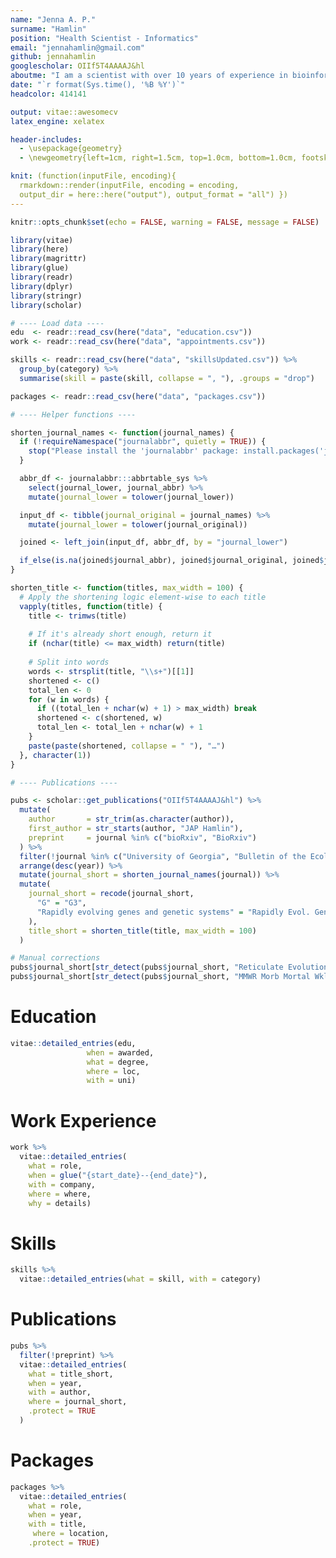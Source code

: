 ```yaml
---
name: "Jenna A. P."
surname: "Hamlin"
position: "Health Scientist - Informatics"
email: "jennahamlin@gmail.com"
github: jennahamlin
googlescholar: OIIf5T4AAAAJ&hl
aboutme: "I am a scientist with over 10 years of experience in bioinformatics, genomics, and classical genetics. My training includes a broad set of skills and approaches including programming and experimental design to evolutionary biology and species distribution modeling. Currently, I work at the intersection of public health (ph), ph computational tool development, and the study of pathogens, with a focus on reproducible research."
date: "`r format(Sys.time(), '%B %Y')`"
headcolor: 414141

output: vitae::awesomecv
latex_engine: xelatex

header-includes:
  - \usepackage{geometry}
  - \newgeometry{left=1cm, right=1.5cm, top=1.0cm, bottom=1.0cm, footskip=0.5cm}

knit: (function(inputFile, encoding){
  rmarkdown::render(inputFile, encoding = encoding,
  output_dir = here::here("output"), output_format = "all") })
---
```


```r
knitr::opts_chunk$set(echo = FALSE, warning = FALSE, message = FALSE)

library(vitae)
library(here)
library(magrittr)
library(glue)
library(readr)
library(dplyr)
library(stringr)
library(scholar)
```

```r

# ---- Load data ----
edu  <- readr::read_csv(here("data", "education.csv"))
work <- readr::read_csv(here("data", "appointments.csv"))

skills <- readr::read_csv(here("data", "skillsUpdated.csv")) %>%
  group_by(category) %>%
  summarise(skill = paste(skill, collapse = ", "), .groups = "drop")

packages <- readr::read_csv(here("data", "packages.csv"))

# ---- Helper functions ----

shorten_journal_names <- function(journal_names) {
  if (!requireNamespace("journalabbr", quietly = TRUE)) {
    stop("Please install the 'journalabbr' package: install.packages('journalabbr')")
  }

  abbr_df <- journalabbr:::abbrtable_sys %>%
    select(journal_lower, journal_abbr) %>%
    mutate(journal_lower = tolower(journal_lower))

  input_df <- tibble(journal_original = journal_names) %>%
    mutate(journal_lower = tolower(journal_original))

  joined <- left_join(input_df, abbr_df, by = "journal_lower")

  if_else(is.na(joined$journal_abbr), joined$journal_original, joined$journal_abbr)
}

shorten_title <- function(titles, max_width = 100) {
  # Apply the shortening logic element-wise to each title
  vapply(titles, function(title) {
    title <- trimws(title)
    
    # If it's already short enough, return it
    if (nchar(title) <= max_width) return(title)
    
    # Split into words
    words <- strsplit(title, "\\s+")[[1]]
    shortened <- c()
    total_len <- 0
    for (w in words) {
      if ((total_len + nchar(w) + 1) > max_width) break
      shortened <- c(shortened, w)
      total_len <- total_len + nchar(w) + 1
    }
    paste(paste(shortened, collapse = " "), "…")
  }, character(1))
}

# ---- Publications ----

pubs <- scholar::get_publications("OIIf5T4AAAAJ&hl") %>%
  mutate(
    author       = str_trim(as.character(author)),
    first_author = str_starts(author, "JAP Hamlin"),
    preprint     = journal %in% c("bioRxiv", "BioRxiv")
  ) %>%
  filter(!journal %in% c("University of Georgia", "Bulletin of the Ecological Society of America")) %>%
  arrange(desc(year)) %>%
  mutate(journal_short = shorten_journal_names(journal)) %>%
  mutate(
    journal_short = recode(journal_short,
      "G" = "G3",
      "Rapidly evolving genes and genetic systems" = "Rapidly Evol. Genes Genet. Syst."
    ),
    title_short = shorten_title(title, max_width = 100)   
  )

# Manual corrections
pubs$journal_short[str_detect(pubs$journal_short, "Reticulate Evolution")] <- "Reticulate Evolution"
pubs$journal_short[str_detect(pubs$journal_short, "MMWR Morb Mortal Wkly Rep")] <- "MMWR"

```

# Education

```r
vitae::detailed_entries(edu, 
                 when = awarded,
                 what = degree,
                 where = loc,
                 with = uni)
```

# Work Experience

```r
work %>% 
  vitae::detailed_entries(
    what = role,
    when = glue("{start_date}--{end_date}"),
    with = company,
    where = where,
    why = details)

```

# Skills

```r
skills %>% 
  vitae::detailed_entries(what = skill, with = category)
```

# Publications

```r
pubs %>%
  filter(!preprint) %>%
  vitae::detailed_entries(
    what = title_short,
    when = year,
    with = author,
    where = journal_short,
    .protect = TRUE
  )
```

# Packages

```r

packages %>% 
  vitae::detailed_entries(
    what = role,
    when = year,
    with = title,
     where = location,
    .protect = TRUE)
```
